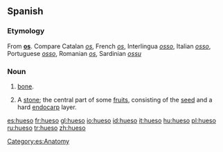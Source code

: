 ==Spanish==

===Etymology===
From {{L.|es}} '''[[os#Latin|os]]'''. Compare Catalan ''[[os]]'', French ''[[os]]'', Interlingua ''[[osso]]'', Italian ''[[osso]]'', Portuguese ''[[osso]]'', Romanian ''[[os]]'', Sardinian ''[[ossu]]''

===Noun===
{{es-noun-m}}

# [[bone]].
# {{botany}} A [[stone]]; the central part of some [[fruit]]s, consisting of the [[seed]] and a hard [[endocarp]] layer. 

[[Category:es:Anatomy]]

[[es:hueso]]
[[fr:hueso]]
[[gl:hueso]]
[[io:hueso]]
[[id:hueso]]
[[it:hueso]]
[[hu:hueso]]
[[pl:hueso]]
[[ru:hueso]]
[[tr:hueso]]
[[zh:hueso]]